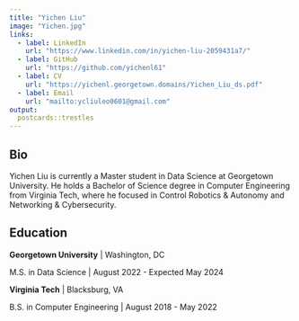 ```yaml
---
title: "Yichen Liu"
image: "Yichen.jpg"
links:
  - label: LinkedIn
    url: "https://www.linkedin.com/in/yichen-liu-2059431a7/"
  - label: GitHub
    url: "https://github.com/yichenl61"
  - label: CV
    url: "https://yichenl.georgetown.domains/Yichen_Liu_ds.pdf"
  - label: Email
    url: "mailto:ycliuleo0601@gmail.com"
output:
  postcards::trestles
---
```

 
## Bio

Yichen Liu is currently a Master student in Data Science at Georgetown University. He holds a Bachelor of Science degree in Computer Engineering from Virginia Tech, where he focused in Control Robotics & Autonomy and Networking & Cybersecurity. 

## Education

**Georgetown University** | Washington, DC

M.S. in Data Science | August 2022 - Expected May 2024

**Virginia Tech** | Blacksburg, VA

B.S. in Computer Engineering | August 2018 - May 2022